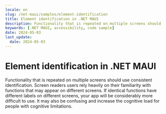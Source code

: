 ```yaml
---
locale: en
slug: /net-maui/samples/element-identification
title: Element identification in .NET MAUI
description: Functionality that is repeated on multiple screens should use consistent identification.
keywords: [.NET MAUI, accessibility, code sample]
date: 2024-05-03
last_update:
  date: 2024-05-03
---
```


# Element identification in .NET MAUI

Functionality that is repeated on multiple screens should use consistent identification. Screen readers users rely heavily on their familiarity with functions that may appear on different screens. If identical functions have different labels on different screens, your app will be considerably more difficult to use. It may also be confusing and increase the cognitive load for people with cognitive limitations.

<CodeSample id="element-identification" locale="en" platform="net-maui"/>
